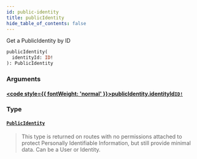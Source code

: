 ```yaml
---
id: public-identity
title: publicIdentity
hide_table_of_contents: false
---
```








Get a PublicIdentity by ID

```graphql
publicIdentity(
  identityId: ID!
): PublicIdentity
```


### Arguments

#### [<code style={{ fontWeight: 'normal' }}>publicIdentity.<b>identityId</b></code>](#)<Bullet />[`ID!`](/adminidentity/api/graphql-admin/reference/scalars/id) <Badge class="secondary" text="non-null"/> <Badge class="secondary" text="scalar"/>
> 
> 

### Type

#### [`PublicIdentity`](/adminidentity/api/graphql-admin/reference/objects/public-identity) <Badge class="secondary" text="object"/>
> This type is returned on routes with no permissions attached to protect
Personally Identifiable Information, but still provide minimal data.
Can be a User or Identity.
> 





